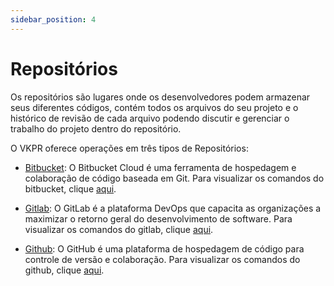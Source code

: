```yaml
---
sidebar_position: 4
---
```


# Repositórios

Os repositórios são lugares onde os desenvolvedores podem armazenar seus diferentes códigos, contém todos os arquivos do seu projeto e o histórico de revisão de cada arquivo podendo discutir e gerenciar o trabalho do projeto dentro do repositório.

O VKPR oferece operações em três tipos de Repositórios:

- [Bitbucket](https://bitbucket.org/product/): O Bitbucket Cloud é uma ferramenta de hospedagem e colaboração de código baseada em Git. Para visualizar os comandos do bitbucket, clique [aqui](/docs/commands/bitbucket/parameter/add).


- [Gitlab](https://docs.gitlab.com/): O GitLab é a plataforma DevOps que capacita as organizações a maximizar o retorno geral do desenvolvimento de software. Para visualizar os comandos do gitlab, clique [aqui](/docs/commands/gitlab/parameter/add).


- [Github](https://docs.github.com/pt): O GitHub é uma plataforma de hospedagem de código para controle de versão e colaboração. Para visualizar os comandos do github, clique [aqui](/docs/commands/github/parameter/add).

